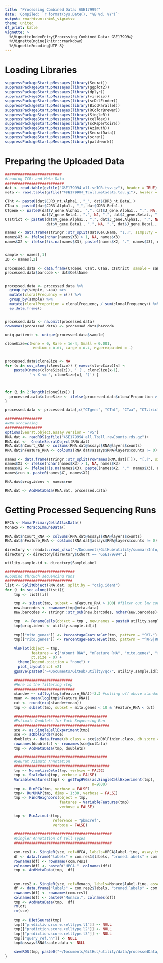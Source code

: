 ```yaml
---
title: "Processing Combined Data: GSE179994"
date: 'Compiled: `r format(Sys.Date(), "%B %d, %Y")`'
output: rmarkdown::html_vignette
theme: united
df_print: kable
vignette: >
  %\VignetteIndexEntry{Processing Combined Data: GSE179994}
  %\VignetteEngine{knitr::rmarkdown}
  %\VignetteEncoding{UTF-8}
---
```


# Loading Libraries

```r
suppressPackageStartupMessages(library(Seurat))
suppressPackageStartupMessages(library(ggplot2))
suppressPackageStartupMessages(library(dplyr))
suppressPackageStartupMessages(library(viridis))
suppressPackageStartupMessages(library(scDblFinder))
suppressPackageStartupMessages(library(BiocParallel))
suppressPackageStartupMessages(library(RColorBrewer))
suppressPackageStartupMessages(library(SingleR))
suppressPackageStartupMessages(library(celldex))
suppressPackageStartupMessages(library(scRepertoire))
suppressPackageStartupMessages(library(Azimuth))
suppressPackageStartupMessages(library(SeuratData))
suppressPackageStartupMessages(library(scran))
suppressPackageStartupMessages(library(patchwork))
```

# Preparing the Uploaded Data

```r
##########################
#Loading TCRs and Meta Data
###########################
dat <- read.table(gzfile("GSE179994_all.scTCR.tsv.gz"), header = TRUE)
meta <- read.table(gzfile("GSE179994_Tcell.metadata.tsv.gz"), header = TRUE)

CTnt <- paste0(dat$CDR3_nt.Alpha1., "_", dat$CDR3_nt.Beta1.)
CTaa <- paste0(dat$CDR3.Alpha1., "_", dat$CDR3.Beta1.)
CTgene <- paste0(dat$V_gene.Alpha1., ".", dat$J_gene.Alpha1., ".", NA, "_",
                 dat$V_gene.Beta1., ".", NA, ".", dat$J_gene.Beta1., ".", NA)
CTstrict <- paste0(dat$V_gene.Alpha1., ".", dat$J_gene.Alpha1., ".", NA, "_", dat$CDR3_nt.Alpha1., "_",
                   dat$V_gene.Beta1., ".", NA, ".", dat$J_gene.Beta1., ".", NA, "_", dat$CDR3_nt.Beta1.)

names <- data.frame(stringr::str_split(dat$CellName, "[.]", simplify = TRUE)[,1:3])
names$X3 <- ifelse(nchar(names$X3) > 1, NA, names$X3)
names$X2 <- ifelse(!is.na(names$X3), paste0(names$X2, ".", names$X3), names$X2)


sample <- names[,1]
ID <- names[,2]

processed.data <- data.frame(CTgene, CTnt, CTaa, CTstrict, sample = sample, ID =ID)
processed.data$barcode <- dat$CellName


processed.data <- processed.data %>%
  group_by(sample, CTaa) %>%
  mutate(clonalFrequency = n()) %>%
  group_by(sample) %>%
  mutate(clonalProportion = clonalFrequency / sum(clonalFrequency)) %>%
  as.data.frame()


processed.data <- na.omit(processed.data)
rownames(processed.data) <- processed.data$barcode

uniq.patients <- unique(processed.data$sample)

cloneSize=c(None = 0, Rare = 1e-4, Small = 0.001, 
             Medium = 0.01, Large = 0.1, Hyperexpanded = 1)


processed.data$cloneSize <- NA
for (x in seq_along(cloneSize)) { names(cloneSize)[x] <- 
    paste0(names(cloneSize[x]), ' (', cloneSize[x-1], 
           ' < X <= ', cloneSize[x], ')') }



for (i in 2:length(cloneSize)) { 
  processed.data$cloneSize <- ifelse(processed.data$clonalProportion > cloneSize[i-1] & processed.data$clonalProportion <= cloneSize[i], names(cloneSize[i]), processed.data$cloneSize) 
}

processed.data <- processed.data[,c("CTgene", "CTnt", "CTaa", "CTstrict", "clonalFrequency", "clonalProportion", "cloneSize")]

#################
#RNA processing 
#################
options(Seurat.object.assay.version = "v5")
RNA.dat <- readRDS(gzfile("GSE179994_all.Tcell.rawCounts.rds.gz"))
RNA.dat <-  CreateSeuratObject(RNA.dat)
RNA.dat$nCount_RNA <- colSums(RNA.dat@assays$RNA@layers$counts)
RNA.dat$nFeature_RNA <- colSums(RNA.dat@assays$RNA@layers$counts != 0)

names <- data.frame(stringr::str_split(rownames(RNA.dat[[]]), "[.]", simplify = TRUE)[,1:3])
names$X3 <- ifelse(nchar(names$X3) > 1, NA, names$X3)
names$X2 <- ifelse(!is.na(names$X3), paste0(names$X2, ".", names$X3), names$X2)
names$run <- paste0(names$X1, names$X2)

RNA.dat$orig.ident <- names$run

RNA.dat <- AddMetaData(RNA.dat, processed.data)
```

# Getting Processed Sequencing Runs

```r
HPCA <- HumanPrimaryCellAtlasData()
Monaco <- MonacoImmuneData()

RNA.dat$nCount_RNA <- colSums(RNA.dat@assays$RNA@layers$counts)
RNA.dat$nFeature_RNA <- colSums(RNA.dat@assays$RNA@layers$counts != 0)

directory <- readxl::read_xlsx("~/Documents/GitHub/utility/summaryInfo/sample.directory.xlsx") #Meta.data
directory <- directory[directory$Cohort == "GSE179994",]

utility.sample.id <- directory$SampleLabel

################################
#Looping through sequencing runs
###############################
list <- SplitObject(RNA.dat, split.by = "orig.ident")
for (i in seq_along(list)){
    tmp <- list[[i]]

    tmp <- subset(tmp, subset = nFeature_RNA > 100) #filter out low count/feature cells\
    new.barcodes <- rownames(tmp@meta.data)
    new.barcodes <- stringr::str_sub(new.barcodes, nchar(new.barcodes)-17, nchar(new.barcodes))
    
    tmp  <- RenameCells(object = tmp , new.names = paste0(utility.sample.id[i], "_", new.barcodes))
    tmp$orig.ident <- utility.sample.id[i]
   
    tmp[["mito.genes"]] <- PercentageFeatureSet(tmp, pattern = "^MT-")
    tmp[["ribo.genes"]] <- PercentageFeatureSet(tmp, pattern = "^RPS|RPL-")
    
    VlnPlot(object = tmp, 
            features = c("nCount_RNA", "nFeature_RNA", "mito.genes", "ribo.genes"), 
            pt.size = 0) + 
      theme(legend.position = "none") + 
      plot_layout(ncol =2)
    ggsave(paste0("~/Documents/GitHub/utility/qc/", utility.sample.id[i], ".pdf"), height = 8, width=8)
    
    ###########################
    #Here is the filtering step
    ############################
    standev <- sd(log(tmp$nFeature_RNA))*2.5 #cutting off above standard deviation of 2.5
    mean <- mean(log(tmp$nFeature_RNA))
    cut <- round(exp(standev+mean))
    tmp <- subset(tmp, subset = mito.genes < 10 & nFeature_RNA < cut)
    
    ###########################################
    #Estimate Doublets for Each Sequencing Run
    ############################################
    sce <- as.SingleCellExperiment(tmp)
    sce <- scDblFinder(sce)
    doublets <- data.frame(db.class = sce$scDblFinder.class, db.score = sce$scDblFinder.score)
    rownames(doublets) <- rownames(sce@colData)
    tmp <- AddMetaData(tmp, doublets)

    ###########################################
    #Seurat Azimuth Annotation
    ############################################
    tmp <- NormalizeData(tmp, verbose = FALSE)
    tmp <- ScaleData(tmp, verbose = FALSE)
    VariableFeatures(tmp) <- getTopHVGs(as.SingleCellExperiment(tmp), 
                                        n=2000)
    tmp <- RunPCA(tmp, verbose = FALSE)
    tmp<- RunUMAP(tmp, dims = 1:30, verbose = FALSE)
    tmp <- FindNeighbors(object = tmp, 
                         features = VariableFeatures(tmp), 
                         verbose = FALSE)
   
    tmp <- RunAzimuth(tmp, 
                      reference = "pbmcref",
                      verbose = FALSE)
      
    #############################################
    #Singler Annotation of Cell Types
    #############################################
      
    com.res1 <- SingleR(sce, ref=HPCA, labels=HPCA$label.fine, assay.type.test=1)
    df <- data.frame("labels" = com.res1$labels, "pruned.labels" = com.res1$pruned.labels)
    rownames(df) <- rownames(com.res1)
    colnames(df) <- paste0("HPCA.", colnames(df))
    tmp <- AddMetaData(tmp,  df)
  
    
    com.res2 <- SingleR(sce, ref=Monaco, labels=Monaco$label.fine, assay.type.test=1)
    df <- data.frame("labels" = com.res2$labels, "pruned.labels" = com.res2$pruned.labels)
    rownames(df) <- rownames(com.res1)
    colnames(df) <- paste0("Monaco.", colnames(df))
    tmp <- AddMetaData(tmp,  df)
    rm(df)
    rm(sce)
    
    tmp <- DietSeurat(tmp)
    tmp[["prediction.score.celltype.l1"]] <- NULL
    tmp[["prediction.score.celltype.l2"]] <- NULL
    tmp[["prediction.score.celltype.l3"]] <- NULL
    tmp[["query_ref.nn"]] <- NULL
    tmp@assays$RNA$scale.data <- NULL
    
    saveRDS(tmp, paste0("~/Documents/GitHub/utility/data/processedData/seuratObjects/", utility.sample.id[i], ".rds"))
}
```

